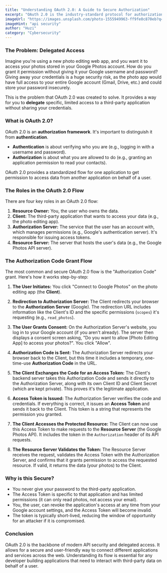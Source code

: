 ```yaml
---
title: "Understanding OAuth 2.0: A Guide to Secure Authorization"
excerpt: "OAuth 2.0 is the industry-standard protocol for authorization. It allows applications to obtain limited access to user accounts on an HTTP service, like 'Log in with Google'. This guide breaks down how it works."
imageUrl: "https://images.unsplash.com/photo-1555949963-ff9fe0c870eb?q=80&w=2070&auto=format&fit=crop"
imageHint: "api security"
author: "Huzi"
category: "Cybersecurity"
---
```


### The Problem: Delegated Access

Imagine you're using a new photo editing web app, and you want it to access your photos stored in your Google Photos account. How do you grant it permission without giving it your Google username and password? Giving away your credentials is a huge security risk, as the photo app would have full access to your entire Google account (Gmail, Drive, etc.) and could store your password insecurely.

This is the problem that OAuth 2.0 was created to solve. It provides a way for you to **delegate** specific, limited access to a third-party application without sharing your credentials.

### What is OAuth 2.0?

OAuth 2.0 is an **authorization framework**. It's important to distinguish it from **authentication**.
-   **Authentication** is about verifying who you are (e.g., logging in with a username and password).
-   **Authorization** is about what you are allowed to do (e.g., granting an application permission to read your contacts).

OAuth 2.0 provides a standardized flow for one application to get permission to access data from another application on behalf of a user.

### The Roles in the OAuth 2.0 Flow

There are four key roles in an OAuth 2.0 flow:

1.  **Resource Owner:** You, the user who owns the data.
2.  **Client:** The third-party application that wants to access your data (e.g., the photo editing app).
3.  **Authorization Server:** The service that the user has an account with, which manages permissions (e.g., Google's authentication server). It's responsible for issuing access tokens.
4.  **Resource Server:** The server that hosts the user's data (e.g., the Google Photos API server).

### The Authorization Code Grant Flow

The most common and secure OAuth 2.0 flow is the "Authorization Code" grant. Here's how it works step-by-step:

1.  **The User Initiates:** You click "Connect to Google Photos" on the photo editing app (the **Client**).

2.  **Redirection to Authorization Server:** The Client redirects your browser to the **Authorization Server** (Google). The redirection URL includes information like the Client's ID and the specific permissions (`scopes`) it's requesting (e.g., `read_photos`).

3.  **The User Grants Consent:** On the Authorization Server's website, you log in to your Google account (if you aren't already). The server then displays a consent screen asking, "Do you want to allow [Photo Editing App] to access your photos?". You click "Allow".

4.  **Authorization Code is Sent:** The Authorization Server redirects your browser back to the Client, but this time it includes a temporary, one-time-use **Authorization Code** in the URL.

5.  **The Client Exchanges the Code for an Access Token:** The Client's backend server takes this Authorization Code and sends it directly to the Authorization Server, along with its own Client ID and Client Secret (which are kept private). This proves it's the legitimate application.

6.  **Access Token is Issued:** The Authorization Server verifies the code and credentials. If everything is correct, it issues an **Access Token** and sends it back to the Client. This token is a string that represents the permission you granted.

7.  **The Client Accesses the Protected Resource:** The Client can now use this Access Token to make requests to the **Resource Server** (the Google Photos API). It includes the token in the `Authorization` header of its API requests.

8.  **The Resource Server Validates the Token:** The Resource Server receives the request, validates the Access Token with the Authorization Server, and confirms that it grants permission to access the requested resource. If valid, it returns the data (your photos) to the Client.

### Why is this Secure?

-   You never give your password to the third-party application.
-   The Access Token is specific to that application and has limited permissions (it can only read photos, not access your email).
-   You, the user, can revoke the application's access at any time from your Google account settings, and the Access Token will become invalid.
-   The token is typically short-lived, reducing the window of opportunity for an attacker if it is compromised.

### Conclusion

OAuth 2.0 is the backbone of modern API security and delegated access. It allows for a secure and user-friendly way to connect different applications and services across the web. Understanding its flow is essential for any developer building applications that need to interact with third-party data on behalf of a user.
